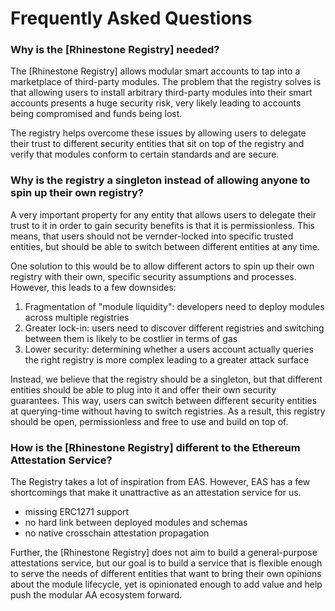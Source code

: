# Frequently Asked Questions

### Why is the [Rhinestone Registry] needed?

The [Rhinestone Registry] allows modular smart accounts to tap into a marketplace of third-party modules. The problem that the registry solves is that allowing users to install arbitrary third-party modules into their smart accounts presents a huge security risk, very likely leading to accounts being compromised and funds being lost.

The registry helps overcome these issues by allowing users to delegate their trust to different security entities that sit on top of the registry and verify that modules conform to certain standards and are secure.

### Why is the registry a singleton instead of allowing anyone to spin up their own registry?

A very important property for any entity that allows users to delegate their trust to it in order to gain security benefits is that it is permissionless. This means, that users should not be vernder-locked into specific trusted entities, but should be able to switch between different entities at any time.

One solution to this would be to allow different actors to spin up their own registry with their own, specific security assumptions and processes. However, this leads to a few downsides:

1. Fragmentation of "module liquidity": developers need to deploy modules across multiple registries
2. Greater lock-in: users need to discover different registries and switching between them is likely to be costlier in terms of gas
3. Lower security: determining whether a users account actually queries the right registry is more complex leading to a greater attack surface

Instead, we believe that the registry should be a singleton, but that different entities should be able to plug into it and offer their own security guarantees. This way, users can switch between different security entities at querying-time without having to switch registries. As a result, this registry should be open, permissionless and free to use and build on top of.

### How is the [Rhinestone Registry] different to the Ethereum Attestation Service?

The Registry takes a lot of inspiration from EAS.
However, EAS has a few shortcomings that make it unattractive as an attestation service for us.

-   missing ERC1271 support
-   no hard link between deployed modules and schemas
-   no native crosschain attestation propagation

Further, the [Rhinestone Registry] does not aim to build a general-purpose attestations service, but our goal is to build a service that is flexible enough to serve the needs of different entities that want to bring their own opinions about the module lifecycle, yet is opinionated enough to add value and help push the modular AA ecosystem forward.
